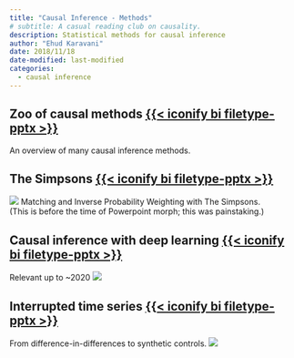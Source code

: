 ```yaml
---
title: "Causal Inference - Methods"
# subtitle: A casual reading club on causality.
description: Statistical methods for causal inference
author: "Ehud Karavani"
date: 2018/11/18
date-modified: last-modified
categories: 
  - causal inference
---
```


## Zoo of causal methods [{{< iconify bi filetype-pptx >}}](goldilocks-covariate-adjustment.pptx)
An overview of many causal inference methods.

## The Simpsons [{{< iconify bi filetype-pptx >}}](simpsons.pptx)
![](simpsons-matching.gif)
Matching and Inverse Probability Weighting with The Simpsons.  
(This is before the time of Powerpoint morph; this was painstaking.)

## Causal inference with deep learning [{{< iconify bi filetype-pptx >}}](deep-learning-causal-inference.pptx)
Relevant up to ~2020
![](deep-learning-causal-inference.png)

## Interrupted time series [{{< iconify bi filetype-pptx >}}](did-to-sc.pptx)
From difference-in-differences to synthetic controls.
![](did-to-sc.gif)
